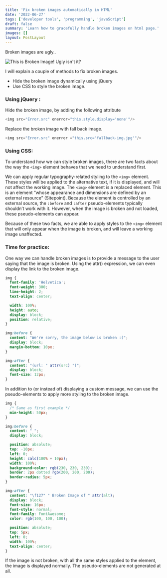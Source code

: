 ```yaml
---
title: 'Fix broken images automatically in HTML'
date: '2022-06-27'
tags: ['developer tools', 'programming', 'javaScript']
draft: false
summary: 'Learn how to gracefully handle broken images on html page.'
images: []
layout: PostLayout
---
```


Broken images are ugly..

![This is Broken Image! Ugly isn't it?](http://khalilganiga.netlify.app/broken.jpg)

I will explain a couple of methods to fix broken images.

- Hide the broken image dynamically using jQuery
- Use CSS to style the broken image.

### Using jQuery :

Hide the broken image, by adding the following attribute

```JavaScript
<img src="Error.src" onerror="this.style.display='none'"/>
```

Replace the broken image with fall back image.

```JavaScript
<img src="Error.src" onerror ="this.src='fallback-img.jpg'"/>
```

### Using CSS:

To understand how we can style broken images, there are two facts about the way the `<img>` element behaves that we need to understand first.

We can apply regular typography-related styling to the `<img>` element. These styles will be applied to the alternative text, if it is displayed, and will not affect the working image.
The `<img>` element is a replaced element. This is an element “whose appearance and dimensions are defined by an external resource” (Sitepoint). Because the element is controlled by an external source, the `:before` and `:after` pseudo-elements typically shouldn’t work with it. However, when the image is broken and not loaded, these pseudo-elements can appear.

Because of these two facts, we are able to apply styles to the `<img>` element that will only appear when the image is broken, and will leave a working image unaffected.

### Time for practice:

One way we can handle broken images is to provide a message to the user saying that the image is broken. Using the attr() expression, we can even display the link to the broken image.

```CSS
img {
  font-family: 'Helvetica';
  font-weight: 300;
  line-height: 2;
  text-align: center;

  width: 100%;
  height: auto;
  display: block;
  position: relative;
}

img:before {
  content: "We're sorry, the image below is broken :(";
  display: block;
  margin-bottom: 10px;
}

img:after {
  content: "(url: " attr(src) ")";
  display: block;
  font-size: 12px;
}
```

In addition to (or instead of) displaying a custom message, we can use the pseudo-elements to apply more styling to the broken image.

```CSS
img {
  /* Same as first example */
  min-height: 50px;
}

img:before {
  content: " ";
  display: block;

  position: absolute;
  top: -10px;
  left: 0;
  height: calc(100% + 10px);
  width: 100%;
  background-color: rgb(230, 230, 230);
  border: 2px dotted rgb(200, 200, 200);
  border-radius: 5px;
}

img:after {
  content: "\f127" " Broken Image of " attr(alt);
  display: block;
  font-size: 16px;
  font-style: normal;
  font-family: FontAwesome;
  color: rgb(100, 100, 100);

  position: absolute;
  top: 5px;
  left: 0;
  width: 100%;
  text-align: center;
}
```

If the image is not broken, with all the same styles applied to the element, the image is displayed normally. The pseudo-elements are not generated at all.
